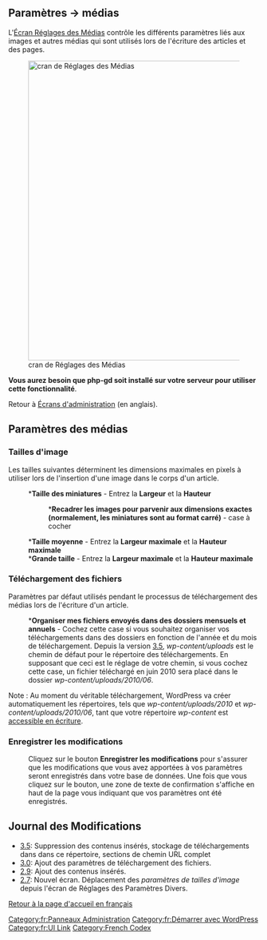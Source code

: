 {{Languages|
{{en|Settings Media Screen}}
{{fr|Écran Réglages des Médias}}
{{ja|Settings Media SubPanel}}
{{pt-br|Sub-Painel Mídia}}
{{zh-cn|设置 媒体页面}}
}}

{{French Header}}

== Paramètres &rarr; médias == 

L'[[fr:Écran Réglages des Médias|Écran Réglages des Médias]] contrôle les différents paramètres liés aux images et autres médias qui sont utilisés lors de l'écriture des articles et des pages.

[[Image:options-media.png|600px|cran de Réglages des Médias]]

'''Vous aurez besoin que php-gd soit installé sur votre serveur pour utiliser cette fonctionnalité'''. 

Retour à [[Administration Screens|Écrans d'administration]] (en anglais).

== Paramètres des médias == 

=== Tailles d'image === 
Les tailles suivantes déterminent les dimensions maximales en pixels à utiliser lors de l'insertion d'une image dans le corps d'un article. 

: *'''Taille des miniatures''' - Entrez la '''Largeur''' et la '''Hauteur''' 
:: *'''Recadrer les images pour parvenir aux dimensions exactes (normalement, les miniatures sont au format carré)''' - case à cocher 
: *'''Taille moyenne''' - Entrez la '''Largeur maximale''' et la '''Hauteur maximale''' 
: *'''Grande taille''' - Entrez la '''Largeur maximale''' et la '''Hauteur maximale''' 

=== Téléchargement des fichiers === 
Paramètres par défaut utilisés pendant le processus de téléchargement des médias lors de l'écriture d'un article. 

: *'''Organiser mes fichiers envoyés dans des dossiers mensuels et annuels''' - Cochez cette case si vous souhaitez organiser vos téléchargements dans des dossiers en fonction de l'année et du mois de téléchargement. Depuis la version [[Version_3.5|3.5]], ''wp-content/uploads'' est le chemin de défaut pour le répertoire des téléchargements. En supposant que ceci est le réglage de votre chemin, si vous cochez cette case, un fichier téléchargé en juin 2010 sera placé dans le dossier ''wp-content/uploads/2010/06''.
Note&nbsp;: Au moment du véritable téléchargement, WordPress va créer automatiquement les répertoires, tels que ''wp-content/uploads/2010'' et ''wp-content/uploads/2010/06'', tant que  votre répertoire ''wp-content'' est [[fr:Modifier_les_Permissions_sur_les_Fichiers|accessible en écriture]]. 

=== Enregistrer les modifications === 
: Cliquez sur le bouton '''Enregistrer les modifications''' pour s'assurer que les modifications que vous avez apportées à vos paramètres seront enregistrés dans votre base de données. Une fois que vous cliquez sur le bouton, une zone de texte de confirmation s'affiche en haut de la page vous indiquant que vos paramètres ont été enregistrés. 

== Journal des Modifications == 
* [[Version_3.5|3.5]]: Suppression des contenus insérés, stockage de téléchargements dans dans ce répertoire, sections de chemin URL complet 
* [[Version_3.0|3.0]]: Ajout des paramètres de téléchargement des fichiers. 
* [[Version_2.9|2.9]]: Ajout des contenus insérés. 
* [[Version_2.7|2.7]]: Nouvel écran. Déplacement des ''paramètres de tailles d'image'' depuis l'écran de Réglages des Paramètres Divers.

{{fr:Pied de Page Ecrans Administration}}

[[Category:fr:Panneaux Administration]]
[[Category:fr:Démarrer avec WordPress]]
[[Category:fr:UI Link]]

[[fr:Accueil|Retour à la page d'accueil en français]]
[[Category:French Codex]]